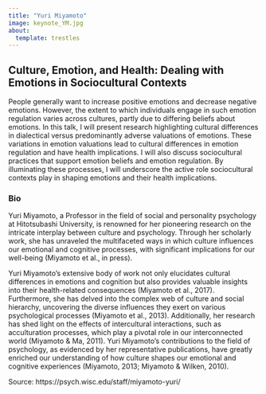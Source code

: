 ```yaml
---
title: "Yuri Miyamoto"
image: keynote_YM.jpg
about:
  template: trestles
---
```


## Culture, Emotion, and Health: Dealing with Emotions in Sociocultural Contexts

People generally want to increase positive emotions and decrease negative emotions. However, the extent to which individuals engage in such emotion regulation varies across cultures, partly due to differing beliefs about emotions. In this talk, I will present research highlighting cultural differences in dialectical versus predominantly adverse valuations of emotions. These variations in emotion valuations lead to cultural differences in emotion regulation and have health implications. I will also discuss sociocultural practices that support emotion beliefs and emotion regulation. By illuminating these processes, I will underscore the active role sociocultural contexts play in shaping emotions and their health implications.

### Bio

Yuri Miyamoto, a Professor in the field of social and personality psychology at Hitotsubashi University, is renowned for her pioneering research on the intricate interplay between culture and psychology. Through her scholarly work, she has unraveled the multifaceted ways in which culture influences our emotional and cognitive processes, with significant implications for our well-being (Miyamoto et al., in press).

Yuri Miyamoto's extensive body of work not only elucidates cultural differences in emotions and cognition but also provides valuable insights into their health-related consequences (Miyamoto et al., 2017). Furthermore, she has delved into the complex web of culture and social hierarchy, uncovering the diverse influences they exert on various psychological processes (Miyamoto et al., 2013). Additionally, her research has shed light on the effects of intercultural interactions, such as acculturation processes, which play a pivotal role in our interconnected world (Miyamoto & Ma, 2011). Yuri Miyamoto's contributions to the field of psychology, as evidenced by her representative publications, have greatly enriched our understanding of how culture shapes our emotional and cognitive experiences (Miyamoto, 2013; Miyamoto & Wilken, 2010).

Source: https://psych.wisc.edu/staff/miyamoto-yuri/
